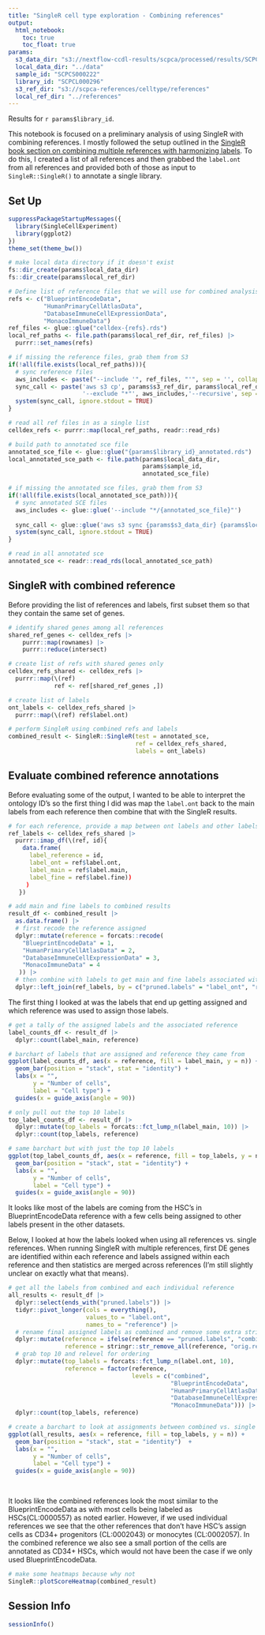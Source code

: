 ```yaml
---
title: "SingleR cell type exploration - Combining references"
output: 
  html_notebook:
    toc: true
    toc_float: true
params:
  s3_data_dir: "s3://nextflow-ccdl-results/scpca/processed/results/SCPCP000007" 
  local_data_dir: "../data"
  sample_id: "SCPCS000222"
  library_id: "SCPCL000296"
  s3_ref_dir: "s3://scpca-references/celltype/references"
  local_ref_dir: "../references"
---
```


Results for `r params$library_id`.

This notebook is focused on a preliminary analysis of using SingleR with combining references.
I mostly followed the setup outlined in the [SingleR book section on combining multiple references with harmonizing labels](http://bioconductor.org/books/release/SingleRBook/using-multiple-references.html#using-harmonized-labels).
To do this, I created a list of all references and then grabbed the `label.ont` from all references and provided both of those as input to `SingleR::SingleR()` to annotate a single library.

## Set Up

```r
suppressPackageStartupMessages({
  library(SingleCellExperiment)
  library(ggplot2)
})
theme_set(theme_bw())
```

```r
# make local data directory if it doesn't exist
fs::dir_create(params$local_data_dir)
fs::dir_create(params$local_ref_dir)
```

```r
# Define list of reference files that we will use for combined analysis
refs <- c("BlueprintEncodeData", 
          "HumanPrimaryCellAtlasData",
          "DatabaseImmuneCellExpressionData",
          "MonacoImmuneData")
ref_files <- glue::glue("celldex-{refs}.rds")
local_ref_paths <- file.path(params$local_ref_dir, ref_files) |>
  purrr::set_names(refs)

# if missing the reference files, grab them from S3
if(!all(file.exists(local_ref_paths))){
  # sync reference files 
  aws_includes <- paste("--include '", ref_files, "'", sep = '', collapse = ' ')
  sync_call <- paste('aws s3 cp', params$s3_ref_dir, params$local_ref_dir,
                     '--exclude "*"', aws_includes,'--recursive', sep = " ")
  system(sync_call, ignore.stdout = TRUE) 
}

# read all ref files in as a single list
celldex_refs <- purrr::map(local_ref_paths, readr::read_rds)
```


```r
# build path to annotated sce file 
annotated_sce_file <- glue::glue("{params$library_id}_annotated.rds")
local_annotated_sce_path <- file.path(params$local_data_dir, 
                                      params$sample_id, 
                                      annotated_sce_file)

# if missing the annotated sce files, grab them from S3
if(!all(file.exists(local_annotated_sce_path))){
  # sync annotated SCE files 
  aws_includes <- glue::glue('--include "*/{annotated_sce_file}"')
  
  sync_call <- glue::glue('aws s3 sync {params$s3_data_dir} {params$local_data_dir} --exclude "*" {aws_includes}')
  system(sync_call, ignore.stdout = TRUE) 
}

# read in all annotated sce 
annotated_sce <- readr::read_rds(local_annotated_sce_path)
```

## SingleR with combined reference

Before providing the list of references and labels, first subset them so that they contain the same set of genes.

```r
# identify shared genes among all references
shared_ref_genes <- celldex_refs |>
    purrr::map(rownames) |>
    purrr::reduce(intersect)

# create list of refs with shared genes only 
celldex_refs_shared <- celldex_refs |>
  purrr::map(\(ref)
             ref <- ref[shared_ref_genes ,])
```


```r
# create list of labels 
ont_labels <- celldex_refs_shared |> 
  purrr::map(\(ref) ref$label.ont)
```


```r
# perform SingleR using combined refs and labels
combined_result <- SingleR::SingleR(test = annotated_sce, 
                                    ref = celldex_refs_shared,
                                    labels = ont_labels)
```

## Evaluate combined reference annotations

Before evaluating some of the output, I wanted to be able to interpret the ontology ID's so the first thing I did was map the `label.ont` back to the main labels from each reference then combine that with the SingleR results.

```r
# for each reference, provide a map between ont labels and other labels in the dataset
ref_labels <- celldex_refs_shared |>
  purrr::imap_df(\(ref, id){ 
    data.frame(
      label_reference = id,
      label_ont = ref$label.ont,
      label_main = ref$label.main,
      label_fine = ref$label.fine))
     )
   })

# add main and fine labels to combined results 
result_df <- combined_result |>
  as.data.frame() |>
  # first recode the reference assigned 
  dplyr::mutate(reference = forcats::recode(
    "BlueprintEncodeData" = 1, 
    "HumanPrimaryCellAtlasData" = 2,
    "DatabaseImmuneCellExpressionData" = 3,
    "MonacoImmuneData" = 4
   )) |>
  # then combine with labels to get main and fine labels associated with ont labels for each reference
  dplyr::left_join(ref_labels, by = c("pruned.labels" = "label_ont", "reference" = "label_reference")) 
```

The first thing I looked at was the labels that end up getting assigned and which reference was used to assign those labels. 

```r
# get a tally of the assigned labels and the associated reference
label_counts_df <- result_df |>
  dplyr::count(label_main, reference)

# barchart of labels that are assigned and reference they came from
ggplot(label_counts_df, aes(x = reference, fill = label_main, y = n)) +
  geom_bar(position = "stack", stat = "identity") +
  labs(x = "",
       y = "Number of cells",
       label = "Cell type") +
  guides(x = guide_axis(angle = 90))
```

```r
# only pull out the top 10 labels 
top_label_counts_df <- result_df |>
  dplyr::mutate(top_labels = forcats::fct_lump_n(label_main, 10)) |>
  dplyr::count(top_labels, reference)

# same barchart but with just the top 10 labels
ggplot(top_label_counts_df, aes(x = reference, fill = top_labels, y = n)) +
  geom_bar(position = "stack", stat = "identity") +
  labs(x = "",
       y = "Number of cells",
       label = "Cell type") +
  guides(x = guide_axis(angle = 90))
```

It looks like most of the labels are coming from the HSC's in BlueprintEncodeData reference with a few cells being assigned to other labels present in the other datasets.

Below, I looked at how the labels looked when using all references vs. single references. 
When running SingleR with multiple references, first DE genes are identified within each reference and labels assigned within each reference and then statistics are merged across references (I'm still slightly unclear on exactly what that means).

```r
# get all the labels from combined and each individual reference
all_results <- result_df |> 
  dplyr::select(ends_with("pruned.labels")) |>
  tidyr::pivot_longer(cols = everything(), 
                      values_to = "label.ont",
                      names_to = "reference") |> 
  # rename final assigned labels as combined and remove some extra strings
  dplyr::mutate(reference = ifelse(reference == "pruned.labels", "combined", reference),
                reference = stringr::str_remove_all(reference, "orig.results.|.pruned.labels")) |>
  # grab top 10 and relevel for ordering
  dplyr::mutate(top_labels = forcats::fct_lump_n(label.ont, 10), 
                reference = factor(reference, 
                                   levels = c("combined", 
                                              "BlueprintEncodeData", 
                                              "HumanPrimaryCellAtlasData",
                                              "DatabaseImmuneCellExpressionData",
                                              "MonacoImmuneData"))) |>
  dplyr::count(top_labels, reference)

# create a barchart to look at assignments between combined vs. single refs 
ggplot(all_results, aes(x = reference, fill = top_labels, y = n)) +
  geom_bar(position = "stack", stat = "identity")  +
  labs(x = "",
       y = "Number of cells",
       label = "Cell type") +
  guides(x = guide_axis(angle = 90))
  
  
```

It looks like the combined references look the most similar to the BlueprintEncodeData as with most cells being labeled as HSCs(CL:0000557) as noted earlier. 
However, if we used individual references we see that the other references that don't have HSC's assign cells as CD34+ progenitors (CL:0002043) or monocytes (CL:0002057). 
In the combined reference we also see a small portion of the cells are annotated as CD34+ HSCs, which would not have been the case if we only used BlueprintEncodeData.

```r
# make some heatmaps because why not
SingleR::plotScoreHeatmap(combined_result)
```

## Session Info

```r
sessionInfo()
```

